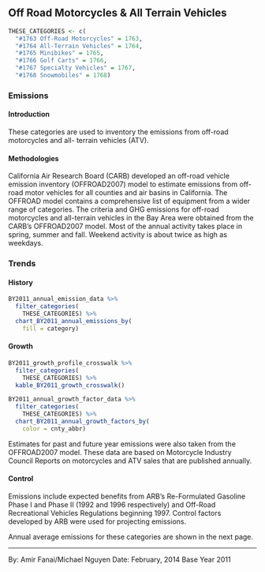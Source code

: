 ## Off Road Motorcycles & All Terrain Vehicles {#mobile-offroad-recreation}

```r
THESE_CATEGORIES <- c(
  "#1763 Off-Road Motorcycles" = 1763, 
  "#1764 All-Terrain Vehicles" = 1764, 
  "#1765 Minibikes" = 1765, 
  "#1766 Golf Carts" = 1766,
  "#1767 Specialty Vehicles" = 1767, 
  "#1768 Snowmobiles" = 1768)
```

### Emissions

#### Introduction {-}

These categories are used to inventory the emissions from off-road motorcycles and all- terrain vehicles (ATV).

#### Methodologies {-}

California Air Research Board (CARB) developed an off-road vehicle emission inventory (OFFROAD2007) model to estimate emissions from off-road motor vehicles for all counties and air basins in California. The OFFROAD model contains a comprehensive list of equipment from a wider range of categories. The criteria and GHG emissions for off-road motorcycles and all-terrain vehicles in the Bay Area were obtained from the CARB’s OFFROAD2007 model.
Most of the annual activity takes place in spring, summer and fall. Weekend activity is about twice as high as weekdays.

### Trends {#mobile-offroad-recreation-trend}

#### History {-}

```r
BY2011_annual_emission_data %>%
  filter_categories(
    THESE_CATEGORIES) %>%
  chart_BY2011_annual_emissions_by(
    fill = category) 
```

#### Growth {-}

```r
BY2011_growth_profile_crosswalk %>%
  filter_categories(
    THESE_CATEGORIES) %>%
  kable_BY2011_growth_crosswalk()
```

```r
BY2011_annual_growth_factor_data %>%
  filter_categories(
    THESE_CATEGORIES) %>%
  chart_BY2011_annual_growth_factors_by(
    color = cnty_abbr) 
```

Estimates for past and future year emissions were also taken from the OFFROAD2007 model. These data are based on Motorcycle Industry Council Reports on motorcycles and ATV sales that are published annually.

#### Control {-}

Emissions include expected benefits from ARB’s Re-Formulated Gasoline Phase I and Phase II (1992 and 1996 respectively) and Off-Road Recreational Vehicles Regulations beginning 1997. Control factors developed by ARB were used for projecting emissions.

<span class="strike">Annual average emissions for these categories are shown in the next page.</span>

***

By: Amir Fanai/Michael Nguyen 
Date: February, 2014
Base Year 2011

